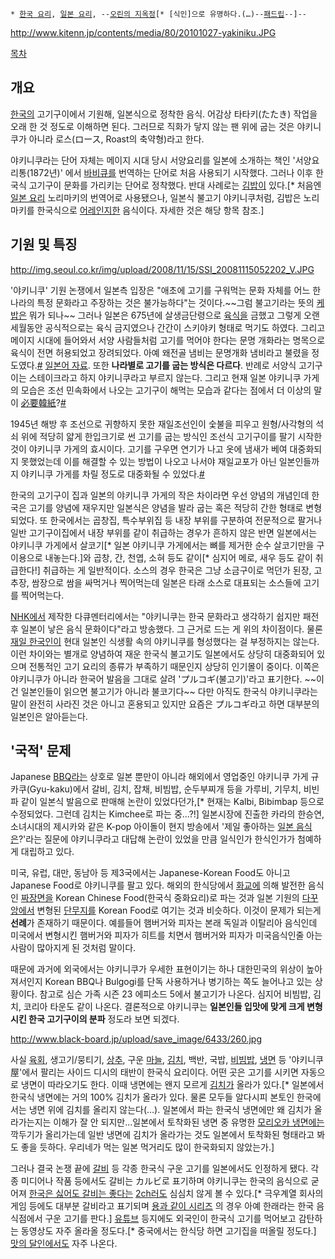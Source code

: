  * [[한국 요리]], [[일본 요리]], --[[오린의 지옥정]][* [식인]으로 유명하다.(…)--[[패드립]]--]--
http://www.kitenn.jp/contents/media/80/20101027-yakiniku.JPG

[[목차]]
== 개요 ==
[[한국]]의 고기구이에서 기원해, 일본식으로 정착한 음식. 어감상 타타키(たたき) 작업을 오래 한 것 정도로 이해하면 된다. 그러므로 직화가 닿지 않는 팬 위에 굽는 것은 야키니쿠가 아니라 로스(ロース, Roast의 축약형)라고 한다.

야키니쿠라는 단어 자체는 메이지 시대 당시 서양요리를 일본에 소개하는 책인 '서양요리통(1872년)' 에서 [[바비큐]]를 번역하는 단어로 처음 사용되기 시작했다. 그러나 이후 한국식 고기구이 문화를 가리키는 단어로 정착했다. 반대 사례로는 [[김밥]]이 있다.[* 처음엔 [[일본 요리]] 노리마키의 번역어로 사용됐으나, 일본식 불고기 야키니쿠처럼, 김밥은 노리마키를 한국식으로 [[어레인지]]한 음식이다. 자세한 것은 해당 항목 참조.]

== 기원 및 특징 ==
http://img.seoul.co.kr/img/upload/2008/11/15/SSI_20081115052202_V.JPG

'야키니쿠' 기원 논쟁에서 일본측 입장은 "애초에 고기를 구워먹는 문화 자체를 어느 한 나라의 특정 문화라고 주장하는 것은 불가능하다"는 것이다.~~그럼 불고기라는 뜻의 [[케밥]]은 뭐가 되나~~ 그러나 일본은 675년에 살생금단령으로 [[육식]]을 금했고 그렇게 오랜 세월동안 공식적으로는 육식 금지였으나 간간이 스키야키 형태로 먹기도 하였다. 그리고 메이지 시대에 들어와서 서양 사람들처럼 고기를 먹어야 한다는 문명 개화라는 명목으로 육식이 전면 허용되었고 장려되었다. 아예 왜전골 냄비는 문명개화 냄비라고 불렸을 정도였다.[http://book.naver.com/bookdb/text_view.nhn?bid=2927472&dencrt=ECTxI%252BXRjwdveoOplVtuLT7ZHA8J%252BlYRe4wM0JWiEnI%253D&term=%B5%B5%C4%ED%B0%A1%BF%CD+%BF%E4%BD%C3%B3%EB%BA%CE+%B5%C5%C1%F6+%C0%E5%B1%BA&query=%EB%8F%84%EC%BF%A0%EA%B0%80%EC%99%80+%EC%9A%94%EC%8B%9C%EB%85%B8%EB%B6%80+%EB%8F%BC%EC%A7%80+%EC%9E%A5%EA%B5%B0 #] [http://www.tanken.com/kaika.html 일본어 자료]. 또한 '''나라별로 고기를 굽는 방식은 다르다'''. 반례로 서양식 고기구이는 스테이크라고 하지 야키니쿠라고 부르지 않는다. 그리고 현재 일본 야키니쿠 가게의 모습은 조선 민속화에서 나오는 고기구이 해먹는 모습과 같다는 점에서 더 이상의 말이 [[必要韓紙]]?[http://www.seoul.co.kr/news/newsView.php?id=20081117026002 #]

1945년 해방 후 조선으로 귀향하지 못한 재일조선인이 숯불을 피우고 원형/사각형의 석쇠 위에 적당히 얇게 한입크기로 썬 고기를 굽는 방식인 조선식 고기구이를 팔기 시작한 것이 야키니쿠 가게의 효시이다. 고기를 구우면 연기가 나고 옷에 냄새가 베여 대중화되지 못했었는데 이를 해결할 수 있는 방법이 나오고 나서야 재일교포가 아닌 일본인들까지 야키니쿠 가게를 차릴 정도로 대중화될 수 있었다.[http://www.jejusori.net/news/articleView.html?idxno=100387 #]

한국의 고기구이 집과 일본의 야키니쿠 가게의 작은 차이라면 우선 양념의 개념인데 한국은 고기를 양념에 재우지만 일본식은 양념을 발라 굽는 혹은 적당히 간한 형태로 변형되었다. 또 한국에서는 곱창집, 특수부위집 등 내장 부위를 구분하여 전문적으로 팔거나 일반 고기구이집에서 내장 부위를 같이 취급하는 경우가 흔하지 않은 반면 일본에서는 야키니쿠 가게에서 살코기[* 일본 야키니쿠 가게에서는 뼈를 제거한 순수 살코기만을 구이용으로 내놓는다.]와 곱창, 간, 천엽, 소혀 등도 같이[* 심지어 메로, 새우 등도 같이 취급한다!] 취급하는 게 일반적이다. 소스의 경우 한국은 그냥 소금구이로 먹던가 된장, 고추장, 쌈장으로 쌈을 싸먹거나 찍어먹는데 일본은 타래 소스로 대표되는 소스들에 고기를 찍어먹는다.

[[NHK]]에서 제작한 다큐멘터리에서는 "야키니쿠는 한국 문화라고 생각하기 쉽지만 패전 후 일본이 낳은 음식 문화이다"라고 방송했다. 그 근거로 드는 게 위의 차이점이다. 물론 [[재일 한국인]]이 현대 일본인 식생활 속의 야키니쿠를 형성했다는 걸 부정하지는 않는다. 이런 차이와는 별개로 양념하여 재운 한국식 불고기도 일본에서도 상당히 대중화되어 있으며 전통적인 고기 요리의 종류가 부족하기 때문인지 상당히 인기몰이 중이다. 이쪽은 야키니쿠가 아니라 한국어 발음을 그대로 살려 'プルコギ(불고기)'라고 표기한다. ~~이건 일본인들이 읽으면 불고기가 아니라 불코기다~~ 다만 아직도 한국식 야키니쿠라는 말이 완전히 사라진 것은 아니고 혼용되고 있지만 요즘은 プルコギ라고 하면 대부분의 일본인은 알아듣는다.

== '국적' 문제 ==
Japanese [[BBQ]]라는 상호로 일본 뿐만이 아니라 해외에서 영업중인 야키니쿠 가게 규카쿠(Gyu-kaku)에서 갈비, 김치, 잡채, 비빔밥, 순두부찌개 등을 가루비, 기무치, 비빈파 같이 일본식 발음으로 판매해 논란이 있었다던가,[* 현재는 Kalbi, Bibimbap 등으로 수정되었다. 그런데 김치는 Kimchee로 파는 중...?!] 일본시장에 진출한 카라의 한승연, 소녀시대의 제시카와 같은 K-pop 아이돌이 현지 방송에서 '제일 좋아하는 [[일본 요리|일본 음식]]은?'라는 질문에 야키니쿠라고 대답해 논란이 있었을 만큼 일식인가 한식인가가 첨예하게 대립하고 있다.

미국, 유럽, 대만, 동남아 등 제3국에서는 Japanese-Korean Food도 아니고 Japanese Food로 야키니쿠를 팔고 있다. 해외의 한식당에서 [[화교]]에 의해 발전한 음식인 [[짜장면]]을 Korean Chinese Food(한국식 중화요리)로 파는 것과 일본 기원의 [[다꾸앙]]에서 변형된 [[단무지]]를 Korean Food로 여기는 것과 비슷하다. 이것이 문제가 되는게 '''선례'''가 존재하기 때문이다. 예를들어 햄버거와 피자는 본래 독일과 이탈리아 음식인데 미국에서 변형시킨 햄버거와 피자가 히트를 치면서 햄버거와 피자가 미국음식인줄 아는 사람이 많아지게 된 것처럼 말이다.

때문에 과거에 외국에서는 야키니쿠가 우세한 표현이기는 하나 대한민국의 위상이 높아져서인지 Korean BBQ나 Bulgogi를 단독 사용하거나 병기하는 쪽도 늘어나고 있는 상황이다. 참고로 심슨 가족 시즌 23 에피소드 5에서 불고기가 나온다. 심지어 비빔밥, 김치, 코리아 타운도 같이 나온다. 결론적으로 야키니쿠는 '''일본인들 입맛에 맞게 크게 변형시킨 한국 고기구이의 분파''' 정도라 보면 되겠다.

http://www.black-board.jp/upload/save_image/6433/260.jpg

사실 [[육회]], 생고기/뭉티기, [[상추]], 구운 [[마늘]], [[김치]], 백반, 국밥, [[비빔밥]], [[냉면]] 등 '야키니쿠屋'에서 팔리는 사이드 디시의 태반이 한국식 요리이다. 어떤 곳은 고기를 시키면 자동으로 냉면이 따라오기도 한다. 이때 냉면에는 왠지 모르게 [[김치]]가 올라가 있다.[* 일본에서 한국식 냉면에는 거의 100% 김치가 올라가 있다. 물론 모두들 알다시피 본토인 한국에서는 냉면 위에 김치를 올리지 않는다(…). 일본에서 파는 한국식 냉면에만 왜 김치가 올라가는지는 이해가 잘 안 되지만...일본에서 토착화된 냉면 중 유명한 [[모리오카 냉면]]에는 깍두기가 올리가는데 일반 냉면에 김치가 올라가는 것도 일본에서 토착화된 형태라고 봐도 좋을 듯하다. 우리네가 먹는 일본 먹거리도 많이 한국화되지 않았는가.]

그러나 결국 논쟁 끝에 [[갈비]] 등 각종 한국식 구운 고기를 일본에서도 인정하게 됐다. 각종 미디어나 작품 등에서도 갈비는 カルビ로 표기하며 야키니쿠는 한국의 음식으로 굳어져 [[이박사|한국은 싫어도 갈비는 좋다]]는 [[2ch]]러도 심심치 않게 볼 수 있다.[* 극우계열 회사의 게임 등에도 대부분 갈비라고 표기되며 [[용과 같이 시리즈]] 의 경우 아예 한래라는 한국 음식점에서 구운 고기를 판다.] [[유튜브]] 등지에도 외국인이 한국식 고기를 먹어보고 감탄하는 동영상도 자주 올라올 정도다.[* 중국에서는 한식당 하면 고기집을 떠올릴 정도다.] [[맛의 달인]]에서도 자주 나온다.

